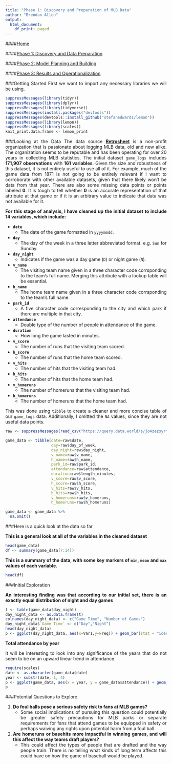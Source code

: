 ```yaml
---
title: "Phase 1: Discovery and Preparation of MLB Data"
author: "Brendan Allen"
output:
  html_document:
    df_print: paged
---
```


<style>
body {
text-align: justify}
</style>


####[Home](https://ballen2024.github.io/DataScience/index.html)

####[Phase 1: Discovery and Data Preparation](https://ballen2024.github.io/DataScience/deliverable1.html)

####[Phase 2: Model Planning and Building](https://ballen2024.github.io/DataScience/deliverable2.html)

####[Phase 3: Results and Operationalization](https://ballen2024.github.io/DataScience/deliverable3.html)

###Getting Started
First we want to import any necessary libraries we will be using. 

```r
suppressMessages(library(tidyr))
suppressMessages(library(dplyr))
suppressMessages(library(tidyverse))
suppressMessages(install.packages("devtools"))
suppressMessages(devtools::install_github("stefanedwards/lemon"))
suppressMessages(library(lemon))
suppressMessages(library(scales))
knit_print.data.frame <- lemon_print
```

###Looking at the Data
The data source [**Retrosheet**](https://www.retrosheet.org/) is a non-profit organization that is passionate about logging MLB data, old and new alike. The organization seems to be reputable and has been operating for over 20 years in collecting MLB statistics. The initial dataset `game_logs` includes **171,907 observations** with **161 variables**. Given the size and robustness of this dataset, it is not entirely useful to use all of it. For example, much of the game data from 1871 is not going to be entirely relevant if I want to corroborate with other available datasets, given that there likely won't be data from that year. There are also some missing data points or points labeled **0**. It is tough to tell whether **0** is an accurate representation of that attribute at that game or if it is an arbitrary value to indicate that data was not available for it.

**For this stage of analysis, I have cleaned up the initial dataset to include 14 variables, which include:**

* __`date`__
    + The date of the game formatted in `yyyymmdd`.
* __`day`__
    + The day of the week in a three letter abbreviated format. e.g. `Sun` for Sunday.
* __`day_night`__
    + Indicates if the game was a day game (`D`) or night game (`N`).
* __`v_name`__
    + The visiting team name given in a three character code corrsponding to the team's full name. Merging this attribute with a lookup table will be essential.
* __`h_name`__
    + The home team name given in a three character code corrsponding to the team's full name.
* __`park_id`__
    + A five character code corresponding to the city and which park if there are multiple in that city.
* __`attendance`__
    + Double type of the number of people in attendance of the game.
* __`duration`__
    + How long the game lasted in minutes.
* __`v_score`__
    + The number of runs that the visiting team scored.
* __`h_score`__
    + The number of runs that the home team scored.
* __`v_hits`__
    + The number of hits that the visiting team had.
* __`h_hits`__
    + The number of hits that the home team had.
* __`v_homeruns`__
    + The number of homeruns that the visiting team had.
* __`h_homeruns`__
    + The number of homeruns that the home team had.

This was done using `tibble` to create a cleaner and more concise table of our `game_logs` data. Additionally, I omitted the `NA` values, since they are not useful data points.
```r
raw <- suppressMessages(read_csv("https://query.data.world/s/jo4zezsyrfp3rnutrsmjk7nzw75npd"))

game_data <- tibble(date=raw$date, 
                    day=raw$day_of_week, 
                    day_night=raw$day_night, 
                    v_name=raw$v_name, 
                    h_name=raw$h_name,
                    park_id=raw$park_id,
                    attendance=raw$attendance,
                    duration=raw$length_minutes,
                    v_score=raw$v_score,
                    h_score=raw$h_score,
                    v_hits=raw$v_hits,
                    h_hits=raw$h_hits,
                    v_homeruns=raw$v_homeruns,
                    h_homeruns=raw$h_homeruns)

game_data <- game_data %>%
  na.omit()
```

###Here is a quick look at the data so far

**This is a general look at all of the variables in the cleaned dataset**
```r
head(game_data)
df <- summary(game_data[7:14])
```

**This is a summary of the data, with some key markers of `min`, `mean` and `max` values of each variable**.
```r
head(df)
```

###Initial Exploration

**An interesting finding was that according to our initial set, there is an exactly equal distribution of night and day games**

```r
t <- table(game_data$day_night)
day_night_data <- as.data.frame(t)
colnames(day_night_data) <- c("Game Time", "Number of Games")
day_night_data$`Game Time` <- c("Day","Night") 
head(day_night_data)
p <- ggplot(day_night_data, aes(x=Var1,y=Freq)) + geom_bar(stat = "identity", fill="steelblue3") + geom_text(aes(label= paste("Count = ", day_night_data$Freq)), vjust=1.6, color="white", size=4) + labs(x = "Game Time (Day/Night)",y="Number of Games",title="Frequency of Day/Night Games from 1871-2016")
```

**Total attendance by year**

It will be interesting to look into any significance of the years that do not seem to be on an upward linear trend in attendance.

```r
require(scales)
date <- as.character(game_data$date)
year <- substr(date, 1, 4)
p <- ggplot(game_data, aes(x = year, y = game_data$attendance)) + geom_bar(stat="identity", fill="steelblue3") + theme(axis.text.x = element_text(angle=45, hjust=1)) + labs(y="Total Attendance",x="Year") + scale_x_discrete(breaks =  seq(1871, 2016, 5)) + scale_y_continuous(labels = scales::comma)
p
```

###Potential Questions to Explore

1. __Do foul balls pose a serious safety risk to fans at MLB games?__
    + Some social implications of pursuing this question could potentially be greater safety precautions for MLB parks or separate requirements for fans that attend games to be equipped in safety or perhaps waiving any rights upon potential harm from a foul ball.

2. __Are homeruns or basehits more impactful in winning games, and will this affect the way teams draft players?__
    + This could affect the types of people that are drafted and the way people train. There is no telling what kinds of long term affects this could have on how the game of baseball would be played.
